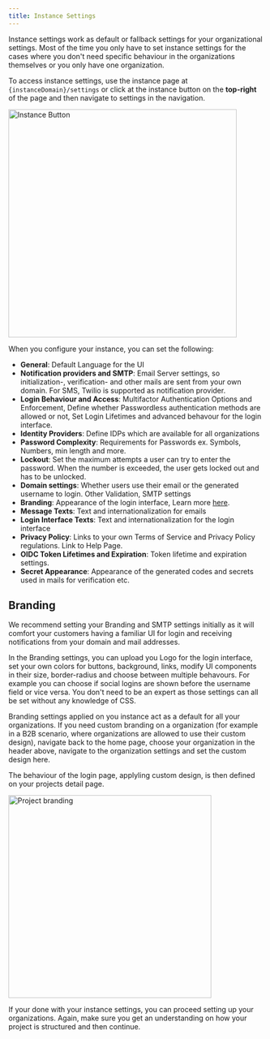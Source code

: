 ```yaml
---
title: Instance Settings
---
```


Instance settings work as default or fallback settings for your organizational settings. Most of the time you only have to set instance settings for the cases where you don't need specific behaviour in the organizations themselves or you only have one organization.

To access instance settings, use the instance page at `{instanceDomain}/settings` or click at the instance button on the **top-right** of the page and then navigate to settings in the navigation.

<img
  src="/img/guides/console/instancebutton.png"
  alt="Instance Button"
  width="450px"
/>

When you configure your instance, you can set the following:

- **General**: Default Language for the UI
- **Notification providers and SMTP**: Email Server settings, so initialization-, verification- and other mails are sent from your own domain. For SMS, Twilio is supported as notification provider.
- **Login Behaviour and Access**: Multifactor Authentication Options and Enforcement, Define whether Passwordless authentication methods are allowed or not, Set Login Lifetimes and advanced behavour for the login interface.
- **Identity Providers**: Define IDPs which are available for all organizations
- **Password Complexity**: Requirements for Passwords ex. Symbols, Numbers, min length and more.
- **Lockout**: Set the maximum attempts a user can try to enter the password. When the number is exceeded, the user gets locked out and has to be unlocked.
- **Domain settings**: Whether users use their email or the generated username to login. Other Validation, SMTP settings
- **Branding**: Appearance of the login interface, Learn more [here](./branding.mdx).
- **Message Texts**: Text and internationalization for emails
- **Login Interface Texts**: Text and internationalization for the login interface
- **Privacy Policy**: Links to your own Terms of Service and Privacy Policy regulations. Link to Help Page.
- **OIDC Token Lifetimes and Expiration**: Token lifetime and expiration settings.
- **Secret Appearance**: Appearance of the generated codes and secrets used in mails for verification etc.

## Branding

We recommend setting your Branding and SMTP settings initially as it will comfort your customers having a familiar UI for login and receiving notifications from your domain and mail addresses.

In the Branding settings, you can upload you Logo for the login interface, set your own colors for buttons, background, links, modify UI components in their size, border-radius and choose between multiple behavours. For example you can choose if social logins are shown before the username field or vice versa. You don't need to be an expert as those settings can all be set without any knowledge of CSS.

Branding settings applied on you instance act as a default for all your organizations. If you need custom branding on a organization (for example in a B2B scenario, where organizations are allowed to use their custom design), navigate back to the home page, choose your organization in the header above, navigate to the organization settings and set the custom design here.

The behaviour of the login page, applyling custom design, is then defined on your projects detail page.

<img
  src="/img/guides/console/projectbranding.png"
  alt="Project branding"
  width="400px"
/>

If your done with your instance settings, you can proceed setting up your organizations. Again, make sure you get an understanding on how your project is structured and then continue.
